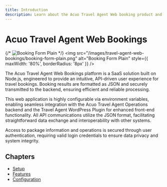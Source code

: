 ```yaml
---
title: Introduction
description: Learn about the Acuo Travel Agent Web booking product and its features.
---
```



# Acuo Travel Agent Web Bookings

{/* ![Booking Form Plain](/images/travel-agent-web-bookings/booking-form-plain.png) */}
<img src="/images/travel-agent-web-bookings/booking-form-plain.png" alt="Booking Form Plain" style={{ maxWidth: '80%', borderRadius: '8px' }} />


The Acuo Travel Agent Web Bookings platform is a SaaS solution built on Node.js, engineered to provide an intuitive, API-driven user experience for travel bookings. Booking results are formatted as JSON and securely transmitted to the backend, ensuring efficient and reliable processing.

This web application is highly configurable via environment variables, enabling seamless integration with the Acuo Travel Agent Operations backend and the Travel Agent WordPress Plugin for enhanced front-end functionality. All API communications utilize the JSON format, facilitating straightforward data exchange and interoperability with other systems.

Access to package information and operations is secured through user authentication, requiring valid login credentials to ensure data privacy and system integrity.

## Chapters

- [Setup](./travel-agent-web-bookings/setup)
- [Features](./travel-agent-web-bookings/features)
- [Configuration](./travel-agent-web-bookings/configuration)
